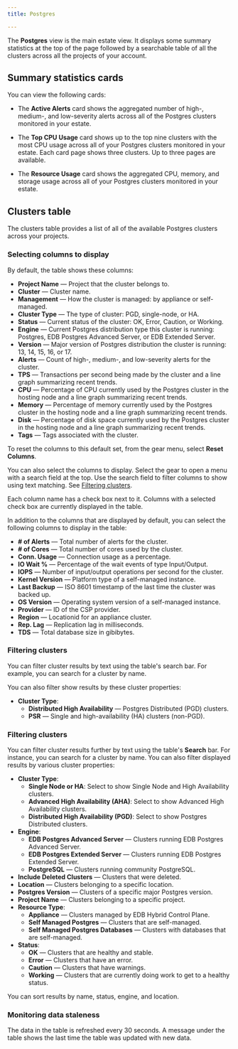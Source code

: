 ```yaml
---
title: Postgres

---
```


The **Postgres** view is the main estate view. It displays some summary statistics at the top of the page followed by a searchable table of all the clusters across all the projects of your account.

## Summary statistics cards

You can view the following cards:

-   The **Active Alerts** card shows the aggregated number of high-, medium-, and low-severity alerts across all of the Postgres clusters monitored in your estate.

-   The **Top CPU Usage** card shows up to the top nine clusters with the most CPU usage across all of your Postgres clusters monitored in your estate. 
    Each card page shows three clusters. Up to three pages are available.

-   The **Resource Usage** card shows the aggregated CPU, memory, and storage usage across all of your Postgres clusters monitored in your estate.

## Clusters table

The clusters table provides a list of all of the available Postgres clusters across your projects.

### Selecting columns to display

By default, the table shows these columns:

-   **Project Name** — Project that the cluster belongs to.
-   **Cluster** — Cluster name.
-   **Management** — How the cluster is managed: by appliance or self-managed.
-   **Cluster Type** — The type of cluster: PGD, single-node, or HA.
-   **Status** — Current status of the cluster: OK, Error, Caution, or Working.
-   **Engine** — Current Postgres distribution type this cluster is running: Postgres, EDB Postgres Advanced Server, or EDB Extended Server.
-   **Version** — Major version of Postgres distribution the cluster is running: 13, 14, 15, 16, or 17.
-   **Alerts** — Count of high-, medium-, and low-severity alerts for the cluster.
-   **TPS** — Transactions per second being made by the cluster and a line graph summarizing recent trends.
-   **CPU**  — Percentage of CPU currently used by the Postgres cluster in the hosting node and a line graph summarizing recent trends.
-   **Memory** — Percentage of memory currently used by the Postgres cluster in the hosting node and a line graph summarizing recent trends.
-   **Disk** — Percentage of disk space currently used by the Postgres cluster in the hosting node and a line graph summarizing recent trends.
-   **Tags** — Tags associated with the cluster.

To reset the columns to this default set, from the gear menu, select **Reset Columns**.

You can also select the columns to display. Select the gear to open a menu with a search field at the top. Use the search field to filter columns to show using text matching. See [Filtering clusters](postgres.mdx#filtering-clusters).

Each column name has a check box next to it. Columns with a selected check box are currently displayed in the table.

In addition to the columns that are displayed by default, you can select the following columns to display in the table:

-   **# of Alerts** — Total number of alerts for the cluster.
-   **# of Cores** — Total number of cores used by the cluster.
-   **Conn. Usage** — Connection usage as a percentage.
-   **IO Wait %** — Percentage of the wait events of type Input/Output.
-   **IOPS** — Number of input/output operations per second for the cluster.
-   **Kernel Version** — Platform type of a self-managed instance.
-   **Last Backup** — ISO 8601 timestamp of the last time the cluster was backed up.
-   **OS Version** — Operating system version of a self-managed instance.
-   **Provider** — ID of the CSP provider.
-   **Region** — Locationid for an appliance cluster.
-   **Rep. Lag** — Replication lag in milliseconds.
-   **TDS** — Total database size in gibibytes.

### Filtering clusters

You can filter cluster results by text using the table's search bar. For example, you can search for a cluster by name.

You can also filter show results by these cluster properties:

-   **Cluster Type**:
    -   **Distributed High Availability** — Postgres Distributed (PGD) clusters.
    -   **PSR** — Single and high-availability (HA) clusters (non-PGD).

### Filtering clusters

You can filter cluster results further by text using the table's **Search** bar. For instance, you can search for a cluster by name. 
You can also filter displayed results by various cluster properties:

-   **Cluster Type**:
    -   **Single Node or HA**: Select to show Single Node and High Availability clusters.
    -   **Advanced High Availability (AHA)**: Select to show Advanced High Availability clusters.
    -   **Distributed High Availability (PGD)**: Select to show Postgres Distributed clusters.
-   **Engine**:
    -   **EDB Postgres Advanced Server** — Clusters running EDB Postgres Advanced Server.
    -   **EDB Postgres Extended Server** — Clusters running EDB Postgres Extended Server.
    -   **PostgreSQL** — Clusters running community PostgreSQL.
-   **Include Deleted Clusters** — Clusters that were deleted.
-   **Location** — Clusters belonging to a specific location.
-   **Postgres Version** — Clusters of a specific major Postgres version.
-   **Project Name** — Clusters belonging to a specific project.
-   **Resource Type**:
    -   **Appliance** — Clusters managed by EDB Hybrid Control Plane.
    -   **Self Managed Postgres** — Clusters that are self-managed.
    -   **Self Managed Postgres Databases** — Clusters with databases that are self-managed.
-   **Status**:
    -   **OK** — Clusters that are healthy and stable.
    -   **Error** — Clusters that have an error.
    -   **Caution** — Clusters that have warnings.
    -   **Working** — Clusters that are currently doing work to get to a healthy status.

You can sort results by name, status, engine, and location.

### Monitoring data staleness

The data in the table is refreshed every 30 seconds. A message under the table shows the last time the table was updated with new data.
